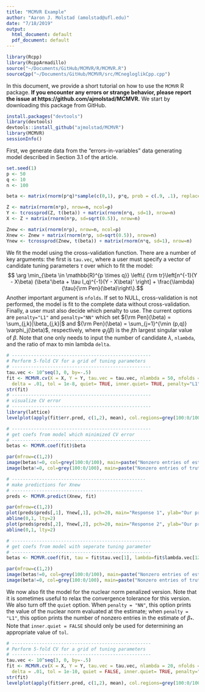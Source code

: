 ```yaml
---
title: "MCMVR Example"
author: "Aaron J. Molstad (amolstad@ufl.edu)"
date: "7/18/2019"
output:
  html_document: default
  pdf_document: default
---
```


```r
library(Rcpp)
library(RcppArmadillo)
source("~/Documents/GitHub/MCMVR/R/MCMVR.R")
sourceCpp("~/Documents/GitHub/MCMVR/src/MCnegloglikCpp.cpp")
```


In this document, we provide a short tutorial on how to use the $\texttt{MCMVR}$ R package. **If you encounter any errors or strange behavior, please report the issue at https://github.com/ajmolstad/MCMVR.** We start by downloading this package from GitHub. 
```r
install.packages("devtools")
library(devtools)
devtools::install_github("ajmolstad/MCMVR")
library(MCMVR)
sessionInfo()
```

First, we generate data from the "errors-in-variables" data generating model described in Section 3.1 of the article. 
```r
set.seed(1)
p <- 50
q <- 10
n <- 100

beta <- matrix(rnorm(p*q)*sample(c(0,1), p*q, prob = c(.9, .1), replace=TRUE), nrow=p, ncol=q)

Z <- matrix(rnorm(n*p), nrow=n, ncol=p)
Y <- tcrossprod(Z, t(beta)) + matrix(rnorm(n*q, sd=1), nrow=n)
X <- Z + matrix(rnorm(n*p, sd=sqrt(0.5)), nrow=n)

Znew <- matrix(rnorm(n*p), nrow=n, ncol=p)
Xnew <- Znew + matrix(rnorm(n*p, sd=sqrt(0.5)), nrow=n)
Ynew <- tcrossprod(Znew, t(beta)) + matrix(rnorm(n*q, sd=1), nrow=n)
```
We fit the model using the cross-validation function. There are a number of key arguments: the first is $\texttt{tau.vec}$, where a user must specify a vector of candidate tuning parameters $\tau$ over which to fit the model: 
$$ \arg \min_{\beta \in \mathbb{R}^{p \times q}} \left\{ {\rm tr}\left[n^{-1}(Y - X\beta) (\beta'\beta + \tau I_q)^{-1}(Y - X\beta)' \right] + \frac{\lambda}{\tau}{\rm Pen}(\beta)\right\}.$$
Another important argument is $\texttt{nfolds}$. If set to NULL, cross-validation is not performed, the model is fit to the complete data without cross-validation. 
Finally, a user must also decide which penalty to use. The current options are $\texttt{penalty="L1"}$ and $\texttt{penalty="NN"}$ which set ${\rm Pen}(\beta) = \sum_{j,k}|\beta_{j,k}|$ and ${\rm Pen}(\beta) = \sum_{j=1}^{\min (p,q)} \varphi_j(\beta)$, respectively, where $\varphi_j(\beta)$ is the $j$th largest singular value of $\beta$. Note that one only needs to input the number of candidate $\lambda$, $\texttt{nlambda}$, and the ratio of max to min lambda $\texttt{delta}$. 
```r
# ---------------------------------------------------
# Perform 5-fold CV for a grid of tuning parameters 
# ---------------------------------------------------
tau.vec <- 10^seq(3, 0, by=-.5)
fit <- MCMVR.cv(X = X, Y = Y, tau.vec = tau.vec, nlambda = 50, nfolds = 5, 
  delta = .01, tol = 1e-8, quiet= TRUE, inner.quiet= TRUE, penalty="L1")
str(fit)
# ---------------------------------------------------
# visualize CV error
# ---------------------------------------------------
library(lattice)
levelplot(apply(fit$err.pred, c(1,2), mean), col.regions=grey(100:0/100), xlab=expression(lambda), ylab=expression(tau), aspect="fill")

# ---------------------------------------------------
# get coefs from model which minimized CV error
# ---------------------------------------------------
betas <- MCMVR.coef(fit)$beta

par(mfrow=c(1,2))
image(betas!=0, col=grey(100:0/100), main=paste("Nonzero entries of estimate"))
image(beta!=0, col=grey(100:0/100), main=paste("Nonzero entries of truth"))

# -------------------------------------------------
# make predictions for Xnew
# ------------------------------------------------
preds <- MCMVR.predict(Xnew, fit)

par(mfrow=c(1,2))
plot(preds$preds[,1], Ynew[,1], pch=20, main="Response 1", ylab="Our prediction", xlab="True response")
abline(0,1, lty=2)
plot(preds$preds[,2], Ynew[,2], pch=20, main="Response 2", ylab="Our prediction", xlab="True response")
abline(0,1, lty=2)

# ---------------------------------------------------
# get coefs from model with seperate tuning parameter
# ---------------------------------------------------
betas <- MCMVR.coef(fit, tau = fit$tau.vec[1], lambda=fit$lambda.vec[12])$beta

par(mfrow=c(1,2))
image(betas!=0, col=grey(100:0/100), main=paste("Nonzero entries of estimate"))
image(beta!=0, col=grey(100:0/100), main=paste("Nonzero entries of truth"))
```


We now also fit the model for the nuclear norm penalized version. Note that it is sometimes useful to relax the convergence tolerance for this version. We also turn off the $\texttt{quiet}$ option. When $\texttt{penalty = "NN"}$, this option prints the value of the nuclear norm evaluated at the estimate; when $\texttt{penalty = "L1"}$, this option prints the number of nonzero entries in the estimate of $\beta_*$. Note that $\texttt{inner.quiet = FALSE}$ should only be used for determining an appropriate value of $\texttt{tol}$. 

```r
# ---------------------------------------------------
# Perform 5-fold CV for a grid of tuning parameters 
# ---------------------------------------------------
tau.vec <- 10^seq(3, 0, by=-.5)
fit <- MCMVR.cv(X = X, Y = Y, tau.vec = tau.vec, nlambda = 20, nfolds = 5, 
  delta = .01, tol = 1e-10, quiet = FALSE, inner.quiet= TRUE, penalty="NN")
str(fit)
levelplot(apply(fit$err.pred, c(1,2), mean), col.regions=grey(100:0/100), xlab=expression(lambda), ylab=expression(tau), aspect="fill")

```